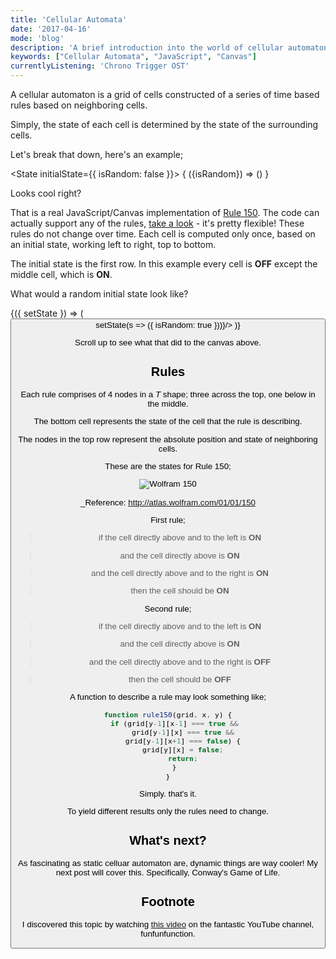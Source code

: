 ```yaml
---
title: 'Cellular Automata'
date: '2017-04-16'
mode: 'blog'
description: 'A brief introduction into the world of cellular automaton.'
keywords: ["Cellular Automata", "JavaScript", "Canvas"]
currentlyListening: 'Chrono Trigger OST'
---
```



A cellular automaton is a grid of cells constructed of a series of time based rules based on neighboring cells.

Simply, the state of each cell is determined by the state of the surrounding cells.

Let's break that down, here's an example;

<State initialState={{ isRandom: false }}>
<Observe>
    { ({isRandom}) => (<CellularAutomata isRandom={isRandom} />) }
</Observe>

Looks cool right?

That is a real JavaScript/Canvas implementation of [Rule 150](http://atlas.wolfram.com/01/01/150/). The code can actually support any of the rules, [take a look](https://github.com/arrwhidev/cellular-automata/blob/master/wolfram.js) - it's pretty flexible! These rules do not change over time. Each cell is computed only once, based on an initial state, working left to right, top to bottom.

The initial state is the first row. In this example every cell is **OFF** except the middle cell, which is **ON**.

What would a random initial state look like?

<Observe>
  {({ setState }) => (
    <Button text="Randomize!" onClick={() => setState(s => ({ isRandom: true }))}/>
  )}
</Observe>
</State>

Scroll up to see what that did to the canvas above.

## Rules

Each rule comprises of 4 nodes in a _T_ shape; three across the top, one below in the middle.

The bottom cell represents the state of the cell that the rule is describing.

The nodes in the top row represent the absolute position and state of neighboring cells.

These are the states for Rule 150;

![Wolfram 150](./wolfram_150.gif)

_Reference: http://atlas.wolfram.com/01/01/150

First rule;

> if the cell directly above and to the left is **ON**

> and the cell directly above is **ON**

> and the cell directly above and to the right is **ON**

> then the cell should be **ON**

Second rule;

> if the cell directly above and to the left is **ON**

> and the cell directly above is **ON**

> and the cell directly above and to the right is **OFF**

> then the cell should be **OFF**


A function to describe a rule may look something like;

 ```js
function rule150(grid, x, y) {
    if (grid[y-1][x-1] === true &&
        grid[y-1][x] === true &&
        grid[y-1][x+1] === false) {
        grid[y][x] = false;
        return;
    }
}
```

Simply. that's it. 

To yield different results only the rules need to change.

## What's next?

As fascinating as static celluar automaton are, dynamic things are way cooler! My next post will cover this. Specifically, Conway's Game of Life.

## Footnote

I discovered this topic by watching [this video](https://youtu.be/bc-fVdbjAwk) on the fantastic YouTube channel, funfunfunction.
